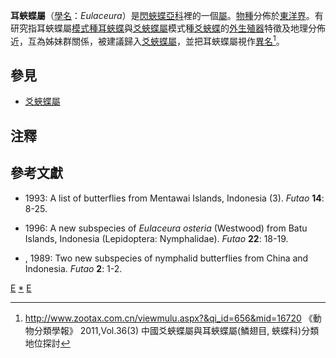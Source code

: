 {{NoteTA
|G1=Butterfly
}}
{{Automatic taxobox
| taxon = Eulaceura
| image = EulaceuraOsteria195 1b.jpg
| image_caption = [[耳蛺蝶|耳蛺蝶]] <br />''Eulaceura osteria''
| authority = Butler, 1872
| type_species = [[耳蛺蝶|耳蛺蝶]]<br />''Eulaceura osteria''
| type_species_authority = Westwood, 1850
| subdivision_ranks = 種
| subdivision =
* [[馬尼耳蛺蝶|馬尼耳蛺蝶]] ''Eulaceura manipuriensis''
* [[耳蛺蝶|耳蛺蝶]] ''Eulaceura osteria''
}}

'''耳蛺蝶屬'''（[[學名|學名]]：''Eulaceura''）是[[閃蛺蝶亞科|閃蛺蝶亞科]]裡的一個[[屬|屬]]。[[物種|物種]]分佈於[[東洋界|東洋界]]。有研究指耳蛺蝶屬[[模式種|模式種]][[耳蛺蝶|耳蛺蝶]]與[[爻蛺蝶屬|爻蛺蝶屬]]模式種[[爻蛺蝶|爻蛺蝶]]的[[外生殖器|外生殖器]]特徵及地理分佈近，互為姊妹群關係，被建議歸入[[爻蛺蝶屬|爻蛺蝶屬]]，並把耳蛺蝶屬視作[[異名|異名]]<ref>http://www.zootax.com.cn/viewmulu.aspx?&qi_id=656&mid=16720 《動物分類學報》 2011,Vol.36(3) 中國爻蛺蝶屬與耳蛺蝶屬(鱗翅目, 蛺蝶科)分類地位探討</ref>。

== 參見 ==
* [[爻蛺蝶屬|爻蛺蝶屬]]

== 注釋 ==
{{reflist}}

== 參考文獻 ==
* {{aut|Hanafusa, H.}} 1993: A list of butterflies from Mentawai Islands, Indonesia (3). ''Futao'' '''14''': 8-25.
* {{aut|Hanafusa, H.}} 1996: A new subspecies of ''Eulaceura osteria'' (Westwood) from Batu Islands, Indonesia (Lepidoptera: Nymphalidae). ''Futao'' '''22''': 18-19.
* {{aut|Miyata, T. & H. Hanafusa}}, 1989: Two new subspecies of nymphalid butterflies from China and Indonesia. ''Futao'' '''2''': 1-2.

{{Commons category|Eulaceura}}
{{Taxonbar}}

{{閃蛺蝶亞科}}

{{DEFAULTSORT:}}
[[Category:閃蛺蝶亞科|E]]
[[Category:耳蛺蝶屬|*]]
[[Category:1872年描述的分类群|E]]